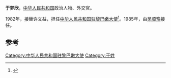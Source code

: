 '''于梦欣'''，[[中华人民共和国|中华人民共和国]]政治人物、外交官。

1982年，接替许文益，担任[[中国驻黎巴嫩大使列表|中华人民共和国驻黎巴嫩大使]]<ref>{{cite web|author=中华人民共和国外交部|title=中国驻黎巴嫩历任大使|url=http://www.mfa.gov.cn/chn/pds/ziliao/wjrw/2167/2169/t9161.htm
|publisher=中华人民共和国外交部|accessdate=2012-03-06}}</ref>。1985年，由[[吴顺豫|吴顺豫]]接任。

== 参考 ==
{{reflist}}
{{start box}}
{{s-dip}}
{{succession box|[[许文益|许文益]]|[[吴顺豫|吴顺豫]]|[[中国驻黎巴嫩大使列表|中华人民共和国驻黎巴嫩大使]]|1982年12月-1985年5月}}
{{end box}}
{{中国政治人物小作品}}

[[Category:中华人民共和国驻黎巴嫩大使|Category:中华人民共和国驻黎巴嫩大使]]
[[Category:于姓|Category:于姓]]